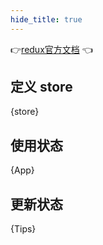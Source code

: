 ```yaml
---
hide_title: true
---
```



👉[redux官方文档](http://cn.redux.js.org/introduction/getting-started) 👈

## 定义 store
<CodeBlock language="js" title="src/store/index.js">{store}</CodeBlock>

## 使用状态
<CodeBlock language="jsx" title="src/App.jsx">{App}</CodeBlock>

## 更新状态
<CodeBlock language="jsx" title="src/components/Tips.jsx">{Tips}</CodeBlock>
